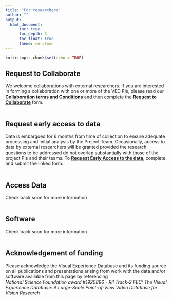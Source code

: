 ---
title: "For researchers"
author: ""
output: 
  html_document:
      toc: true
      toc_depth: 3
      toc_float: true
      theme: cerulean
---

```{r setup, include=FALSE}
knitr::opts_chunk$set(echo = TRUE)
```
## Request to Collaborate  
We welcome collaborations with external researchers.  If you are interested in forming a collaboration with one or more of the VED PIs, please read our **[Collaboration terms and Conditions](https://docs.google.com/document/d/17fI4j78OYshcBxxvp2Wq5LgLeruCDTBwfFIQkOC0Qsc/edit?usp=sharing)** and then complete the **[Request to Collaborate](https://docs.google.com/forms/d/e/1FAIpQLSf6yBxC_A4G2luIqD5hABHwIurH9Tu19ooL4-nnIOQvU7XtuQ/viewform?usp=sf_link)** form.  
\

## Request early access to data  
Data is embargoed for 6 months from time of collection to ensure adequate processing and initial analysis by the Project Team.  Occasionally, access to data by external researchers will be granted provided the research questions to be addressed do not overlap substantially with those of the project PIs and their teams.  To **[Request Early Access to the data](https://docs.google.com/forms/d/e/1FAIpQLSdk66Lk9jg6egBP44Nl2tK5UrzobiF5hJxvzFb_wVCDybZwRw/viewform?usp=sf_link)**, complete and submit the linked form.  
\

## Access Data  
Check back soon for more information   
\    

## Software  
Check back soon for more information    
\


## Acknowledgement of funding  
Please acknowledge the Visual Experience Database and its funding source on all publications and presentations arising from work with the data and/or software available from this page by referencing  
*National Science Foundation award #1920896 - RII Track-2 FEC: The Visual Experience Database: A Large-Scale Point-of-View Video Database for Vision Research*

